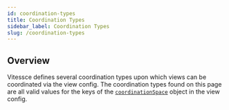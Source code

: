 ```yaml
---
id: coordination-types
title: Coordination Types
sidebar_label: Coordination Types
slug: /coordination-types
---
```


## Overview

Vitessce defines several coordination types upon which views can be coordinated via the view config. The coordination types found on this page are all valid values for the keys of the [`coordinationSpace`](/docs/view-config-json/index.html#coordinationspace) object in the view config.

<AutogeneratedCoordinationTypes/>
